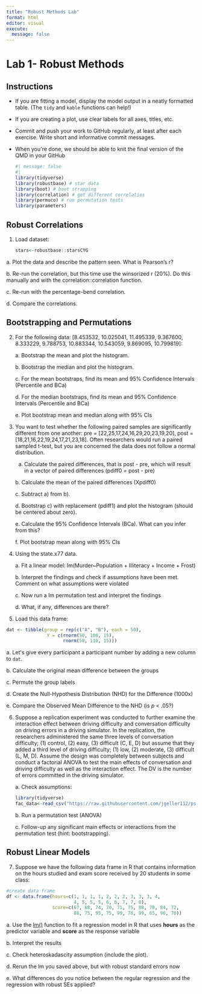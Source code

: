```yaml
---
title: "Robust Methods Lab"
format: html
editor: visual
execute: 
  message: false
---
```


# Lab 1- Robust Methods

## Instructions

-   If you are fitting a model, display the model output in a neatly formatted table. (The `tidy` and `kable` functions can help!)

```{=html}
<!-- -->
```
-   If you are creating a plot, use clear labels for all axes, titles, etc.

-   Commit and push your work to GitHub regularly, at least after each exercise. Write short and informative commit messages.

-   When you\'re done, we should be able to knit the final version of the QMD in your GitHub

    ```r
    #| message: false
    #| 
    library(tidyverse)
    library(robustbase) # star data
    library(boot) # boot strapping
    library(correlation) # get different correlatios
    library(permuco) # run permutation tests
    library(parameters)

    ```

## Robust Correlations

1.  Load dataset:

    ```r
    stars<-robustbase::starsCYG

    ```

a\. Plot the data and describe the pattern seen. What is Pearson's r?

b\. Re-run the correlation, but this time use the winsorized r (20%). Do this manually and with the correlation::correlation function.

c\. Re-run with the percentage-bend correlation.

d\. Compare the correlations.

## Bootstrapping and Permutations

2.  For the following data: \[8.453532, 10.025041, 11.495339, 9.367600, 8.333229, 9.788753, 10.883344, 10.543059, 9.869095, 10.799819\]:

    a\. Bootstrap the mean and plot the histogram.

    b\. Bootstrap the median and plot the histogram.

    c\. For the mean bootstraps, find its mean and 95% Confidence Intervals (Percentile and BCa)

    d\. For the median bootstraps, find its mean and 95% Confidence Intervals (Percentile and BCa)

    e\. Plot bootstrap mean and median along with 95% CIs

3.  You want to test whether the following paired samples are significantly different from one another: pre = \[22,25,17,24,16,29,20,23,19,20\], post = \[18,21,16,22,19,24,17,21,23,18\]. Often researchers would run a paired sampled t-test, but you are concerned the data does not follow a normal distribution.

    a.  Calculate the paired differences, that is post - pre, which will result in a vector of paired differences (pdiff0 = post - pre)

    b\. Calculate the mean of the paired differences (Xpdiff0)

    c\. Subtract a) from b).

    d\. Bootstrap c) with replacement (pdiff1) and plot the histogram (should be centered about zero).

    e\. Calculate the 95% Confidence Intervals (BCa). What can you infer from this?

    f\. Plot bootstrap mean along with 95% CIs

4.  Using the state.x77 data.

    a\. Fit a linear model: lm(Murder\~Population + Illiteracy + Income + Frost)

    b\. Interpret the findings and check if assumptions have been met. Comment on what assumptions were violated

    c\. Now run a lm permutation test and interpret the findings

    d\. What, if any, differences are there?

5.  Load this data frame:

```r
dat <- tibble(group = rep(c("A", "B"), each = 50),
               Y = c(rnorm(50, 100, 15),
                     rnorm(50, 110, 15)))


```

a\. Let\'s give every participant a participant number by adding a new column to `dat`.

b\. Calculate the original mean difference between the groups

c\. Permute the group labels

d\. Create the Null-Hypothesis Distribution (NHD) for the Difference (1000x)

e\. Compare the Observed Mean Difference to the NHD (is *p* \< .05?)

6.  Suppose a replication experiment was conducted to further examine the interaction effect between driving difficulty and conversation difficulty on driving errors in a driving simulator. In the replication, the researchers administered the same three levels of conversation difficulty; (1) control, (2) easy, (3) difficult (C, E, D) but assume that they added a third level of driving difficulty; (1) low, (2) moderate, (3) difficult (L, M, D). Assume the design was completely between subjects and conduct a factorial ANOVA to test the main effects of conversation and driving difficulty as well as the interaction effect. The DV is the number of errors committed in the driving simulator.

    a\. Check assumptions:

    ```r
    library(tidyverse)
    fac_data<-read_csv("https://raw.githubusercontent.com/jgeller112/psy503-psych_stats/master/static/assignment/data/fact_final.csv")


    ```

    b\. Run a permutation test (ANOVA)

    c\. Follow-up any significant main effects or interactions from the permutation test (hint: bootstrapping).

## Robust Linear Models

7.  Suppose we have the following data frame in R that contains information on the hours studied and exam score received by 20 students in some class:

```r

#create data frame
df <- data.frame(hours=c(1, 1, 1, 1, 2, 2, 2, 3, 3, 3, 4,
                         4, 5, 5, 5, 6, 6, 7, 7, 8),
                 score=c(67, 68, 74, 70, 71, 75, 80, 70, 84, 72,
                         88, 75, 95, 75, 99, 78, 99, 65, 96, 70))

```

a\. Use the [lm()](https://www.statology.org/lm-function-in-r/) function to fit a regression model in R that uses **hours** as the predictor variable and **score** as the response variable

b\. Interpret the results

c\. Check heteroskadascity assumption (include the plot).

d\. Rerun the lm you saved above, but with robust standard errors now

e\. What differences do you notice between the regular regression and the regression with robust SEs applied?
